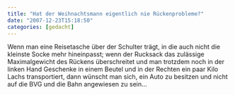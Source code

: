 ```yaml
---
title: "Hat der Weihnachtsmann eigentlich nie Rückenprobleme?"
date: "2007-12-23T15:18:50"
categories: [gedacht]
---
```


Wenn man eine Reisetasche über der Schulter trägt, in die auch nicht die kleinste Socke mehr hineinpasst; wenn der Rucksack das zulässige Maximalgewicht des Rückens überschreitet und man trotzdem noch in der linken Hand Geschenke in einem Beutel und in der Rechten ein paar Kilo Lachs transportiert, dann wünscht man sich, ein Auto zu besitzen und nicht auf die BVG und die Bahn angewiesen zu sein...
